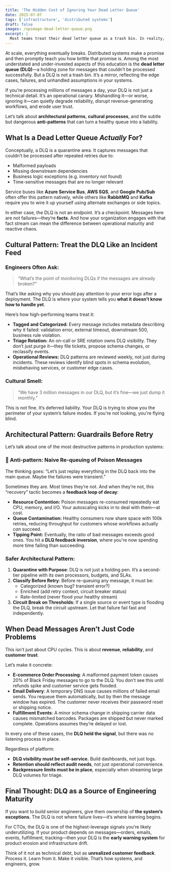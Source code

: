 ```yaml
---
title: 'The Hidden Cost of Ignoring Your Dead Letter Queue'
date: 2025-07-07
tags: ['infrastructure', 'distributed systems']
draft: false
images: /opimage-dead-letter-queue.png
excerpt: |
  Most teams treat their dead letter queue as a trash bin. In reality, it’s your system’s early warning system—revealing blind spots, broken assumptions, and operational weaknesses. This post explores how mishandling DLQs can quietly poison your healthy queues, spike infrastructure costs, and erode user trust—and what mature engineering teams do instead.
---
```


At scale, everything eventually breaks. Distributed systems make a promise and then promptly teach you how brittle that promise is. Among the most understated and under-invested aspects of this education is the **dead letter queue (DLQ)**—a holding zone for messages that couldn’t be processed successfully. But a DLQ is not a trash bin. It’s a mirror, reflecting the edge cases, failures, and unhandled assumptions in your systems.

If you’re processing millions of messages a day, your DLQ is not just a technical detail. It’s an operational canary. Mishandling it—or worse, ignoring it—can quietly degrade reliability, disrupt revenue-generating workflows, and erode user trust.

Let’s talk about **architectural patterns**, **cultural processes**, and the subtle but dangerous **anti-patterns** that can turn a healthy queue into a liability.

## What Is a Dead Letter Queue _Actually_ For?

Conceptually, a DLQ is a quarantine area. It captures messages that couldn’t be processed after repeated retries due to:

- Malformed payloads
- Missing downstream dependencies
- Business logic exceptions (e.g. inventory not found)
- Time-sensitive messages that are no longer relevant

Service buses like **Azure Service Bus**, **AWS SQS**, and **Google Pub/Sub** often offer this pattern natively, while others like **RabbitMQ** and **Kafka** require you to wire it up yourself using alternate exchanges or side topics.

In either case, the DLQ is not an endpoint. It’s a checkpoint. Messages here are not failures—they’re **facts**. And how your organization engages with that fact stream can mean the difference between operational maturity and reactive chaos.

## Cultural Pattern: Treat the DLQ Like an Incident Feed

### Engineers Often Ask:

> “What’s the point of monitoring DLQs if the messages are already broken?”

That’s like asking why you should pay attention to your error logs after a deployment. The DLQ is where your system tells you **what it doesn’t know how to handle yet**.

Here’s how high-performing teams treat it:

- **Tagged and Categorized:** Every message includes metadata describing why it failed: validation error, external timeout, downstream 500, business rule violation.
- **Triage Rotation:** An on-call or SRE rotation owns DLQ visibility. They don’t just purge it—they file tickets, propose schema changes, or reclassify events.
- **Operational Reviews:** DLQ patterns are reviewed weekly, not just during incidents. These reviews identify blind spots in schema evolution, misbehaving services, or customer edge cases.

### Cultural Smell:

> “We have 3 million messages in our DLQ, but it’s fine—we just dump it monthly.”

This is not fine. It’s deferred liability. Your DLQ is trying to show you the perimeter of your system’s failure modes. If you're not looking, you're flying blind.

## Architectural Pattern: Guardrails Before Retry

Let’s talk about one of the most destructive patterns in production systems:

### 🚨 Anti-pattern: Naive Re-queuing of Poison Messages

The thinking goes: “Let’s just replay everything in the DLQ back into the main queue. Maybe the failures were transient.”

Sometimes they are. Most times they’re not. And when they’re not, this “recovery” tactic becomes a **feedback loop of decay**:

- **Resource Contention:** Poison messages re-consumed repeatedly eat CPU, memory, and I/O. Your autoscaling kicks in to deal with them—at cost.
- **Queue Contamination:** Healthy consumers now share space with 100k retries, reducing throughput for customers whose workflows actually _can_ succeed.
- **Tipping Point:** Eventually, the ratio of bad messages exceeds good ones. You hit a **DLQ feedback inversion**, where you're now spending more time failing than succeeding.

### Safer Architectural Pattern:

1. **Quarantine with Purpose**: DLQ is not just a holding pen. It’s a second-tier pipeline with its own processors, budgets, and SLAs.
2. **Classify Before Retry**: Before re-queuing any message, it must be:
   - Categorized (known bug? transient error?)
   - Enriched (add retry context, circuit breaker status)
   - Rate-limited (never flood your healthy stream)
3. **Circuit Break on Thresholds**: If a single source or event type is flooding the DLQ, break the circuit upstream. Let that failure fail fast and independently.

## When Dead Messages Aren’t Just Code Problems

This isn’t just about CPU cycles. This is about **revenue**, **reliability**, and **customer trust**.

Let’s make it concrete:

- **E-commerce Order Processing**: A malformed payment token causes 20% of Black Friday messages to go to the DLQ. You don’t see this until refunds spike and customer service gets flooded.
- **Email Delivery**: A temporary DNS issue causes millions of failed email sends. You requeue them automatically, but by then the message window has expired. The customer never receives their password reset or shipping notice.
- **Fulfillment Events**: A minor schema change in shipping carrier data causes mismatched barcodes. Packages are shipped but never marked complete. Operations assumes they’re delayed or lost.

In every one of these cases, the **DLQ held the signal**, but there was no listening process in place.

Regardless of platform:

- **DLQ visibility must be self-service.** Build dashboards, not just logs.
- **Retention should reflect audit needs**, not just operational convenience.
- **Backpressure limits must be in place**, especially when streaming large DLQ volumes for triage.

## Final Thought: DLQ as a Source of Engineering Maturity

If you want to build senior engineers, give them ownership of **the system’s exceptions**. The DLQ is not where failure lives—it’s where learning begins.

For CTOs, the DLQ is one of the highest-leverage signals you’re likely underutilizing. If your product depends on messages—orders, emails, events, fulfillment, tracking—then your DLQ is the **early warning system** for product erosion and infrastructure drift.

Think of it not as technical debt, but as **unrealized customer feedback**. Process it. Learn from it. Make it visible. That’s how systems, and engineers, grow.
